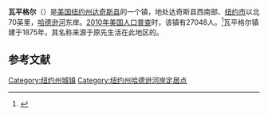 {{Infobox settlement
|name                     = 瓦平格尔
|official_name            =
|settlement_type          = 镇
|nickname                 =
|motto                    =

<!-- Images -->
|image_skyline            = DTnew.jpg
|imagesize                =
|image_caption            =
|image_flag               =
|image_seal               = <!-- 檔案不存在 Seal of the Town of Wappinger, New York.png -->

<!-- Maps -->
|pushpin_map            =
|pushpin_label_position =
|pushpin_map_caption    =
|pushpin_mapsize        =
|image_map                = Dutchess County New York incorporated areas Wappinger highlighted.svg
|mapsize                  =
|map_caption              = 
|image_map1               =
|mapsize1                 =
|map_caption1             =

<!-- Location -->
|coordinates_region       = US-NY
|subdivision_type         = [[国家|国家]]
|subdivision_name         = [[美国|美国]]
|subdivision_type1        = [[美国行政区划|州]]
|subdivision_name1        = [[纽约州|纽约州]]
|subdivision_type2        = [[纽约州行政区划|县]]
|subdivision_name2        = [[达奇斯县|达奇斯县]]
|government_footnotes     =
|government_type          =
|established_title        = 镇建
|established_date         =1875年5月20日

<!-- Area -->
|unit_pref  =  Imperial
|area_footnotes           =
|area_magnitude           =
|area_total_km2           = 73.9
|area_land_km2            = 70.1
|area_water_km2           = 3.8
|area_total_sq_mi         = 
|area_land_sq_mi          = 
|area_water_sq_mi         = 

<!-- Population -->
|population_as_of         = [[2010年美国人口普查|2010]]
|population_footnotes     =
|population_total         = 27048
|population_density_km2   = 386.0
|population_density_sq_mi =

<!-- General information -->
|timezone                 = [[美国东部时间|EST]]
|utc_offset               = -5
|timezone_DST             = EDT
|utc_offset_DST           = -4
|elevation_footnotes      =
|elevation_m              = 60
|elevation_ft             = 197
|latd = 41 |latm = 35 |lats = 20 |latNS = N
|longd = 73 |longm = 53 |longs = 59 |longEW = W

<!-- Area/postal codes & others -->
|postal_code_type         = [[美国邮政编码|邮政编码]]
|postal_code              = 12590
|area_code                = [[美国电话区号845|845]]
|website                  = {{URL|www.townofwappinger.us}}
|footnotes                =
}}
'''瓦平格尔'''（{{lang-en|Wappinger}}）是[[美国|美国]][[纽约州|纽约州]][[达奇斯县|达奇斯县]]的一个镇，地处达奇斯县西南部、[[纽约市|纽约市]]以北70英里，[[哈德逊河|哈德逊河]]东岸。[[2010年美国人口普查|2010年美国人口普查]]时，该镇有27048人。<ref name>{{cite web|url=http://factfinder2.census.gov|publisher=[[United_States_Census_Bureau|United States Census Bureau]]|title=American FactFinder|accessdate=2020-09-14|archive-date=2013-09-11|archive-url=https://web.archive.org/web/20130911234518/http://factfinder2.census.gov/|dead-url=no}}</ref>瓦平格尔镇建于1875年，其名称来源于原先生活在此地区的{{le|瓦平格尔人|Wappinger}}。

== 参考文献 ==
{{reflist}}

{{NY-stub}}
[[Category:纽约州城镇|Category:纽约州城镇]]
[[Category:纽约州哈德逊河岸定居点|Category:纽约州哈德逊河岸定居点]]